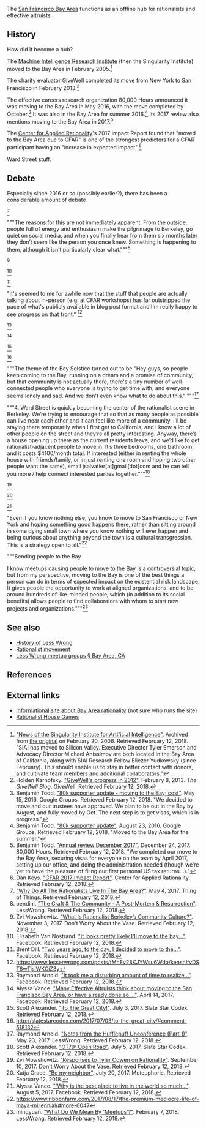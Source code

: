 The [[wikipedia:San Francisco Bay Area|San Francisco Bay Area]] functions as an offline hub for rationalists and effective altruists.

==History==

How did it become a hub?

The [[Machine Intelligence Research Institute]] (then the Singularity Institute) moved to the Bay Area in February 2005.<ref>[https://web.archive.org/web/20060220211402/http://www.singinst.org:80/news/ "News of the Singularity Institute for Artificial Intelligence"]. Archived from [http://www.singinst.org:80/news/ the original] on February 20, 2006. Retrieved February 12, 2018. "SIAI has moved to Silicon Valley. Executive Director Tyler Emerson and Advocacy Director Michael Anissimov are both located in the Bay Area of California, along with SIAI Research Fellow Eliezer Yudkowsky (since February). This should enable us to stay in better contact with donors, and cultivate team members and additional collaborators."</ref>

The charity evaluator [[wikipedia:GiveWell|GiveWell]] completed its move from New York to San Francisco in February 2013.<ref>Holden Karnofsky. [https://blog.givewell.org/2013/02/08/givewells-progress-in-2012/ "GiveWell's progress in 2012"]. February 8, 2013. ''The GiveWell Blog''. GiveWell. Retrieved February 12, 2018.</ref>

The effective careers research organization 80,000 Hours announced it was moving to the Bay Area in May 2016, with the move completed by October.<ref>Benjamin Todd. [https://groups.google.com/forum/#!msg/80k_updates/jAZNlgEhSsM/YIztgo9kAAAJ "80k supporter update - moving to the Bay; cost"]. May 15, 2016. Google Groups. Retrieved February 12, 2018. "We decided to move and our trustees have approved. We plan to be out in the Bay by August, and fully moved by Oct. The next step is to get visas, which is in progress."</ref> It was also in the Bay Area for summer 2016.<ref>Benjamin Todd. [https://groups.google.com/forum/#!msg/80k_updates/RxRGOUF0ii4/TTUsGDgyDAAJ "80k supporter update"]. August 23, 2016. Google Groups. Retrieved February 12, 2018. "Moved to the Bay Area for the summer."</ref> Its 2017 review also mentions moving to the Bay Area in 2017.<ref>Benjamin Todd. [https://80000hours.org/2017/12/annual-review/ "Annual review December 2017"]. December 24, 2017. 80,000 Hours. Retrieved February 12, 2018. "We completed our move to the Bay Area, securing visas for everyone on the team by April 2017, setting up our office, and doing the administration needed (though we’re yet to have the pleasure of filing our first personal US tax returns…)."</ref>

The [[Center for Applied Rationality]]'s 2017 Impact Report found that "moved to the Bay Area due to CFAR" is one of the strongest predictors for a CFAR participant having an "increase in expected impact".<ref>Dan Keys. [http://www.rationality.org/resources/updates/2017/cfar-2017-impact-report "CFAR 2017 Impact Report"]. Center for Applied Rationality. Retrieved February 12, 2018.</ref>

Ward Street stuff.

==Debate==

Especially since 2016 or so (possibly earlier?), there has been a considerable amount of debate

<ref>[https://thingofthings.wordpress.com/2017/05/03/why-do-all-the-rationalists-live-in-the-bay-area/ "Why Do All The Rationalists Live In The Bay Area?"]. May 4, 2017. Thing of Things. Retrieved February 12, 2018.</ref>

"""The reasons for this are not immediately apparent. From the outside, people full of energy and enthusiasm make the pilgrimage to Berkeley, go quiet on social media, and when you finally hear from them six months later they don’t seem like the person you once knew. Something is happening to them, although it isn’t particularly clear what."""<ref>bendini. [https://www.lesserwrong.com/posts/wmEcNP3KFEGPZaFJk/the-craft-and-the-community-a-post-mortem-and-resurrection "The Craft & The Community - A Post-Mortem & Resurrection"]. LessWrong. Retrieved February 12, 2018.</ref>

<ref>Zvi Mowshowitz. [https://thezvi.wordpress.com/2017/08/12/what-is-rationalist-berkleys-community-culture/ "What Is Rationalist Berkeley’s Community Culture?"]. November 3, 2017. Don't Worry About the Vase. Retrieved February 12, 2018.</ref>

<ref>Elizabeth Van Nostrand. [https://www.facebook.com/li.van.nostrand/posts/10102872753725305 "It looks pretty likely I'll move to the bay..."]. Facebook. Retrieved February 12, 2018.</ref>

<ref>Brent Dill. [https://www.facebook.com/ialdabaoth/posts/10208221491793885 "Two years ago, to the day, I decided to move to the..."]. Facebook. Retrieved February 12, 2018.</ref>

"It's seemed to me for awhile now that the stuff that people are actually talking about in-person (e.g. at CFAR workshops) has far outstripped the pace of what's publicly available in blog post format and I'm really happy to see progress on that front." <ref>https://www.lesserwrong.com/posts/tMhEv28KJYWsu6Wdo/kensh#vDST8wTjsiWKCjZ3y</ref>

<ref>Raymond Arnold. [https://www.facebook.com/raymond.arnold.5/posts/10211225174359187 "It took me a disturbing amount of time to realize..."]. Facebook. Retrieved February 12, 2018.</ref>

<ref>Alyssa Vance. [https://www.facebook.com/groups/effective.altruists/permalink/1366133853442968/ "Many Effective Altruists think about moving to the San Francisco Bay Area, or have already done so …"]. April 14, 2017. Facebook. Retrieved February 12, 2018.</ref>

<ref>Scott Alexander. [http://slatestarcodex.com/2017/07/03/to-the-great-city/ "To The Great City!"]. July 3, 2017. Slate Star Codex. Retrieved February 12, 2018.</ref>

<ref>http://slatestarcodex.com/2017/07/03/to-the-great-city/#comment-518132</ref>

"""The theme of the Bay Solstice turned out to be "Hey guys, so people keep coming to the Bay, running on a dream and a promise of community, but that community is not actually there, there's a tiny number of well-connected people who everyone is trying to get time with, and everyone seems lonely and sad. And we don't even know what to do about this." """<ref>Raymond Arnold. [http://lesswrong.com/lw/p1f/notes_from_the_hufflepuff_unconference_part_1/ "Notes from the Hufflepuff Unconference (Part 1)"]. May 23, 2017. LessWrong. Retrieved February 12, 2018.</ref>

"""4. Ward Street is quickly becoming the center of the rationalist scene in Berkeley. We’re trying to encourage that so that as many people as possible can live near each other and it can feel like more of a community. I’ll be staying there temporarily when I first get to California, and I know a lot of other people on the street and they’re all pretty interesting. Anyway, there’s a house opening up there as the current residents leave, and we’d like to get rationalist-adjacent people to move in. It’s three bedrooms, one bathroom, and it costs $4100/month total. If interested (either in renting the whole house with friends/family, or in just renting one room and hoping two other people want the same), email jsalvatier[at]gmail[dot]com and he can tell you more / help connect interested parties together."""<ref>Scott Alexander. [http://slatestarcodex.com/2017/07/03/ot79-open-road/ "OT79: Open Road"]. July 5, 2017. Slate Star Codex. Retrieved February 12, 2018.</ref>

<ref>Zvi Mowshowitz. [https://thezvi.wordpress.com/2017/04/04/responses-to-tyler-cohen-on-rationality/ "Responses to Tyler Cowen on Rationality"]. September 10, 2017. Don't Worry About the Vase. Retrieved February 12, 2018.</ref>

<ref>Katja Grace. [https://meteuphoric.wordpress.com/2017/07/20/be-my-neighbor/ "Be my neighbor"]. July 20, 2017. Meteuphoric. Retrieved February 12, 2018.</ref>

<ref>Alyssa Vance. [https://www.facebook.com/alyssamvance/posts/10214122240439702 "'Why is the best place to live in the world so much..."]. August 5, 2017. Facebook. Retrieved February 12, 2018.</ref>

"Even if you know nothing else, you know to move to San Francisco or New York and hoping something good happens there, rather than sitting around in some dying small town where you know nothing will ever happen and being curious about anything beyond the town is a cultural transgression. This is a strategy open to all."<ref>https://www.ribbonfarm.com/2017/08/17/the-premium-mediocre-life-of-maya-millennial/#more-6047</ref>

"""Sending people to the Bay

I know meetups causing people to move to the Bay is a controversial topic, but from my perspective, moving to the Bay is one of the best things a person can do in terms of expected impact on the existential risk landscape. It gives people the opportunity to work at aligned organizations, and to be around hundreds of like-minded people, which (in addition to its social benefits) allows people to find collaborators with whom to start new projects and organizations."""<ref>mingyuan. [https://www.lesserwrong.com/posts/bDnFhJBcLQvCY3vJW/what-do-we-mean-by-meetups "What Do We Mean By 'Meetups'?"]. February 7, 2018. LessWrong. Retrieved February 12, 2018.</ref>

==See also==

* [[History of Less Wrong]]
* [[Rationalist movement]]
* [[Less Wrong meetup groups#Bay Area, CA|Less Wrong meetup groups § Bay Area, CA]]

==References==

<references/>

==External links==

* [http://www.bayrationality.com/ Informational site about Bay Area rationality] (not sure who runs the site)
* [http://www.rationalistgames.org/ Rationalist House Games]
